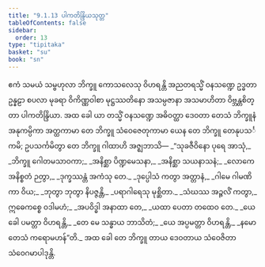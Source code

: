 ```yaml
---
title: "9.1.13 ပါကတိန္ဒြိယသုတ္တ"
tableOfContents: false
sidebar:
  order: 13
type: "tipitaka"
basket: "su"
book: "sn"
---
```



<DynamicBreadcrumb />

<Division number="233" book="sn" e="ch" v="18" p="313">

<Paragraph number="1431" book="sn">
ဧကံ သမယံ သမ္ဗဟုလာ ဘိက္ခူ ကောသလေသု ဝိဟရန္တိ အညတရသ္မိံ ဝနသဏ္ဍေ ဥဒ္ဓတာ ဥန္နဠာ စပလာ မုခရာ ဝိကိဏ္ဏဝါစာ မုဋ္ဌဿတိနော အသမ္ပဇာနာ အသမာဟိတာ ဝိဗ္ဘန္တစိတ္တာ ပါကတိန္ဒြိယာ. အထ ခေါ ယာ တသ္မိံ ဝနသဏ္ဍေ အဓိဝတ္ထာ ဒေဝတာ တေသံ ဘိက္ခူနံ အနုကမ္ပိကာ အတ္ထကာမာ တေ ဘိက္ခူ သံဝေဇေတုကာမာ ယေန တေ ဘိက္ခူ တေနုပသင်္ကမိ; ဥပသင်္ကမိတွာ တေ ဘိက္ခူ ဂါထာဟိ အဇ္ဈဘာသိ—
</Paragraph>

<Paragraph number="1432" type="verses" book="sn">
_“သုခဇီဝိနော ပုရေ အာသုံ,_  
_ဘိက္ခူ ဂေါတမသာဝကာ;_  
_အနိစ္ဆာ ပိဏ္ဍမေသနာ,_  
_အနိစ္ဆာ သယနာသနံ;_  
_လောကေ အနိစ္စတံ ဉတွာ,_  
_ဒုက္ခဿန္တံ အကံသု တေ._  

</Paragraph>

<Paragraph number="1433" type="verses" book="sn">
_ဒုပ္ပေါသံ ကတွာ အတ္တာနံ,_  
_ဂါမေ ဂါမဏိကာ ဝိယ;_  
_ဘုတွာ ဘုတွာ နိပဇ္ဇန္တိ,_  
_ပရာဂါရေသု မုစ္ဆိတာ._  

</Paragraph>

<Paragraph number="1434" type="verses" book="sn">
_သံဃဿ အဉ္ဇလိံ ကတွာ,_  
ဣဓေကစ္စေ ဝဒါမဟံ;_  
_အပဝိဒ္ဓါ အနာထာ တေ,_  
_ယထာ ပေတာ တထေဝ တေ._  

</Paragraph>

<Paragraph number="1435" type="verses" book="sn">
_ယေ ခေါ ပမတ္တာ ဝိဟရန္တိ,_  
_တေ မေ သန္ဓာယ ဘာသိတံ;_  
_ယေ အပ္ပမတ္တာ ဝိဟရန္တိ,_  
_နမော တေသံ ကရောမဟန်”တိ._  

</Paragraph>

<Paragraph number="1436" book="sn">
အထ ခေါ တေ ဘိက္ခူ တာယ ဒေဝတာယ သံဝေဇိတာ သံဝေဂမာပါဒုန္တိ.
</Paragraph>
</Division>